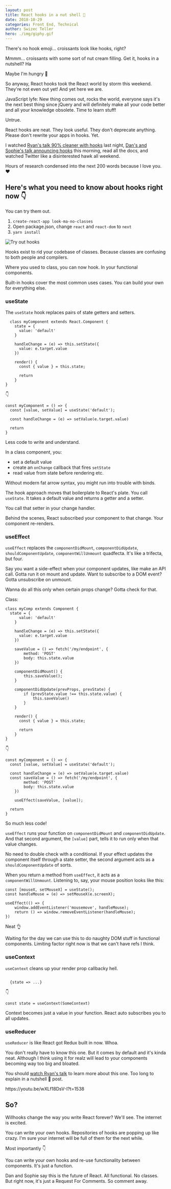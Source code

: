 ```yaml
---
layout: post
title: React hooks in a nut shell 🥐
date: 2018-10-29
categories: Front End, Technical
author: Swizec Teller
hero: ./img/giphy.gif
---
```


<!-- wp:html -->

There's no hook emoji… croissants look like hooks, right?

Mmmm… croissants with some sort of nut cream filling. Get it, hooks in a nutshell? Ha

Maybe I'm hungry 🤔

So anyway, React hooks took the React world by storm this weekend. They're not even out yet! And yet here we are.

JavaScript lyfe: New thing comes out, rocks the world, everyone says it's the next best thing since jQuery and will definitely make all your code better and all your knowledge obsolete. Time to learn stuff!

Untrue.

React hooks are neat. They look useful. They don't deprecate anything. Please don't rewrite your apps in hooks. Yet.

I watched [Ryan's talk 90% cleaner with hooks](https://www.youtube.com/watch?v=wXLf18DsV-I) last night, [Dan's and Sophie's talk announcing hooks](https://www.youtube.com/watch?v=V-QO-KO90iQ) this morning, read all the docs, and watched Twitter like a disinterested hawk all weekend.

Hours of research condensed into the next 200 words because I love you. ❤️

## Here's what you need to know about hooks right now 👇

You can try them out.

1.  `create-react-app look-ma-no-classes`
2.  Open package.json, change `react` and `react-dom` to `next`
3.  `yarn install`

![Try out hooks](./img/giphy.gif)

Hooks exist to rid your codebase of classes. Because classes are confusing to both people and compilers.

Where you used to class, you can now hook. In your functional components.

Built-in hooks cover the most common uses cases. You can build your own for everything else.

### useState

The `useState` hook replaces pairs of state getters and setters.

      class myComponent extends React.Component {
        state = {
          value: 'default'
        }
        
        handleChange = (e) => this.setState({
          value: e.target.value
        })
        
        render() {
          const { value } = this.state;
          
          return 
        }
    }

👇

    const myComponent = () => {
      const [value, setValue] = useState('default');
      
      const handleChange = (e) => setValue(e.target.value)
      
      return 
    }

Less code to write and understand.

In a class component, you:

-   set a default value
-   create an `onChange` callback that fires `setState`
-   read value from state before rendering etc.

Without modern fat arrow syntax, you might run into trouble with binds.

The hook approach moves that boilerplate to React's plate. You call `useState`. It takes a default value and returns a getter and a setter.

You call that setter in your change handler.

Behind the scenes, React subscribed your component to that change. Your component re-renders.

### useEffect

`useEffect` replaces the `componentDidMount`, `componentDidUpdate`, `shouldComponentUpdate`, `componentWillUnmount` quadfecta. It's like a trifecta, but four.

Say you want a side-effect when your component updates, like make an API call. Gotta run it on mount and update. Want to subscribe to a DOM event? Gotta unsubscribe on unmount.

Wanna do all this only when certain props change? Gotta check for that.

Class:

    class myComp extends Component {
      state = {
          value: 'default'
        }
        
        handleChange = (e) => this.setState({
          value: e.target.value
        })
        
        saveValue = () => fetch('/my/endpoint', {
            method: 'POST'
            body: this.state.value
        })
        
        componentDidMount() {
            this.saveValue();
        }
        
        componentDidUpdate(prevProps, prevState) {
            if (prevState.value !== this.state.value) {
                this.saveValue()
            }
        }
        
        render() {
          const { value } = this.state;
          
          return 
        }
    }

👇

    const myComponent = () => {
      const [value, setValue] = useState('default');
      
      const handleChange = (e) => setValue(e.target.value)
      const saveValue = () => fetch('/my/endpoint', {
            method: 'POST'
            body: this.state.value
        })
        
        useEffect(saveValue, [value]);
      
      return 
    }

So much less code!

`useEffect` runs your function on `componentDidMount` and `componentDidUpdate`. And that second argument, the `[value]` part, tells it to run only when that value changes.

No need to double check with a conditional. If your effect updates the component itself through a state setter, the second argument acts as a `shouldComponentUpdate` of sorts.

When you return a method from `useEffect`, it acts as a `componentWillUnmount`. Listening to, say, your mouse position looks like this:

    const [mouseX, setMouseX] = useState();
    const handleMouse = (e) => setMouseX(e.screenX);

    useEffect(() => {
        window.addEventListener('mousemove', handleMouse);
        return () => window.removeEventListener(handleMouse);
    })

Neat 👌

Waiting for the day we can use this to do naughty DOM stuff in functional components. Limiting factor right now is that we can't have refs I think.

### useContext

`useContext` cleans up your render prop callbacky hell.

```

  {state => ...}
```

👇

    const state = useContext(SomeContext)

Context becomes just a value in your function. React auto subscribes you to all updates.

### useReducer

`useReducer` is like React got Redux built in now. Whoa.

You don't really have to know this one. But it comes by default and it's kinda neat. Although I think using it for realz will lead to your components becoming way too big and bloated.

You should [watch Ryan's talk](https://youtu.be/wXLf18DsV-I?t=1457) to learn more about this one. Too long to explain in a nutshell 🥐 post.

https&#x3A;//youtu.be/wXLf18DsV-I?t=1538

<!-- /wp:html -->

<!-- wp:heading -->

## So?

<!-- /wp:heading -->

<!-- wp:paragraph -->

Willhooks change the way you write React forever? We'll see. The internet is excited.

<!-- /wp:paragraph -->

<!-- wp:paragraph -->

You can write your own hooks. Repositories of hooks are popping up like crazy. I'm sure your internet will be full of them for the next while.

<!-- /wp:paragraph -->

<!-- wp:paragraph -->

Most importantly 👇

<!-- /wp:paragraph -->

<!-- wp:paragraph -->

You can write your own hooks and re-use functionality between components. It's just a function.

<!-- /wp:paragraph -->

<!-- wp:paragraph -->

  
Dan and Sophie say this is the future of React. All functional. No classes.  
But right now, it's just a Request For Comments. So comment away.

<!-- /wp:paragraph -->

<!-- wp:paragraph -->



<!-- /wp:paragraph -->
